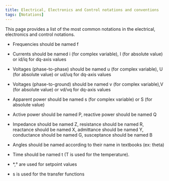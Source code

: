 ```yaml
---
title: Electrical, Electronics and Control notations and conventions
tags: [Notations] 
---
```


This page provides a list of the most common notations in the electrical, electronics and control notations.

- Frequencies should be named f

- Currents should be named i (for complex variable), I (for absolute value) or id/iq for dq-axis values

- Voltages (phase-to-phase) should be named u (for complex variable), U (for absolute value) or ud/uq for dq-axis values

- Voltages (phase-to-ground) should be named v (for complex variable),V (for absolute value) or vd/vq for dq-axis values

- Apparent power should be named s (for complex variable) or S (for absolute value)

- Active power should be named P, reactive power should be named Q

- Impedance should be named Z, resistance should be named R, reactance should be named X, admittance should be named Y, conductance should be named G, susceptance should be named B

- Angles should be named according to their name in textbooks (ex: theta)

- Time should be named t (T is used for the temperature).

- *,° are used for setpoint values

- s is used for the transfer functions
